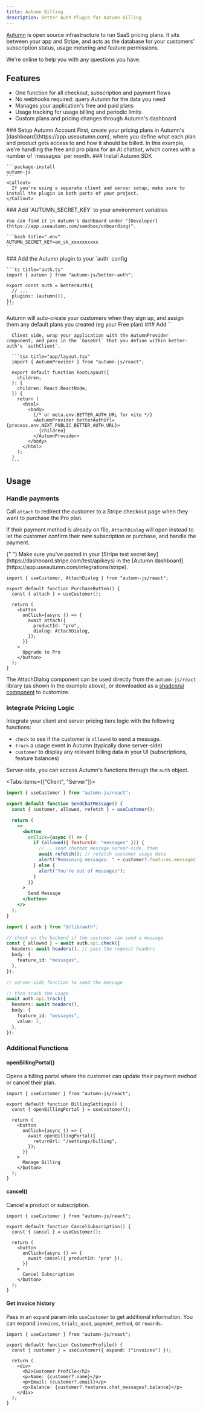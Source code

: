 ```yaml
---
title: Autumn Billing
description: Better Auth Plugin for Autumn Billing
---
```



[Autumn](https://useautumn.com) is open source infrastructure to run SaaS pricing plans. It sits between your app and Stripe, and acts as the database for your customers' subscription status, usage metering and feature permissions.

<Card href="https://discord.gg/STqxY92zuS" title="Get help on Autumn's Discord">
  We're online to help you with any questions you have.
</Card>

## Features

- One function for all checkout, subscription and payment flows
- No webhooks required: query Autumn for the data you need
- Manages your application's free and paid plans
- Usage tracking for usage billing and periodic limits
- Custom plans and pricing changes through Autumn's dashboard

<Steps>
  <Step>
    ### Setup Autumn Account
    First, create your pricing plans in Autumn's [dashboard](https://app.useautumn.com), where you define what each plan and product gets access to and how it should be billed. In this example, we're handling the free and pro plans for an AI chatbot, which comes with a number of `messages` per month.
  </Step>
  <Step>
    ### Install Autumn SDK

    ```package-install
    autumn-js
    ```
    <Callout>
      If you're using a separate client and server setup, make sure to install the plugin in both parts of your project.
    </Callout>

  </Step>

  <Step>
    ### Add `AUTUMN_SECRET_KEY` to your environment variables

    You can find it in Autumn's dashboard under "[Developer](https://app.useautumn.com/sandbox/onboarding)".

    ```bash title=".env"
    AUTUMN_SECRET_KEY=am_sk_xxxxxxxxxx
    ```

  </Step>

  <Step>
    ### Add the Autumn plugin to your `auth` config

    ```ts title="auth.ts"
    import { autumn } from "autumn-js/better-auth";

    export const auth = betterAuth({
      // ...
      plugins: [autumn()],
    });
    ```

  <Callout>
    Autumn will auto-create your customers when they sign up, and assign them any
    default plans you created (eg your Free plan)
  </Callout>
  </Step>

  <Step>
      ### Add `<AutumnProvider />`

      Client side, wrap your application with the AutumnProvider component, and pass in the `baseUrl` that you define within better-auth's `authClient`.

      ```tsx title="app/layout.tsx"
      import { AutumnProvider } from "autumn-js/react";

      export default function RootLayout({
        children,
      }: {
        children: React.ReactNode;
      }) {
        return (
          <html>
            <body>
              {/* or meta.env.BETTER_AUTH_URL for vite */}
              <AutumnProvider betterAuthUrl={process.env.NEXT_PUBLIC_BETTER_AUTH_URL}>
                {children}
              </AutumnProvider>
            </body>
          </html>
        );
      }
      ```

  </Step>  
</Steps>

## Usage

### Handle payments

Call `attach` to redirect the customer to a Stripe checkout page when they want to purchase the Pro plan.

If their payment method is already on file, `AttachDialog` will open instead to let the customer confirm their new subscription or purchase, and handle the payment.

<Callout type="warn">
  {" "}
  Make sure you've pasted in your [Stripe test secret
  key](https://dashboard.stripe.com/test/apikeys) in the [Autumn
  dashboard](https://app.useautumn.com/integrations/stripe).
</Callout>

```tsx
import { useCustomer, AttachDialog } from "autumn-js/react";

export default function PurchaseButton() {
  const { attach } = useCustomer();

  return (
    <button
      onClick={async () => {
        await attach({
          productId: "pro",
          dialog: AttachDialog,
        });
      }}
    >
      Upgrade to Pro
    </button>
  );
}
```

The AttachDialog component can be used directly from the `autumn-js/react`
library (as shown in the example above), or downloaded as a [shadcn/ui component](https://docs.useautumn.com/quickstart/shadcn) to customize.

### Integrate Pricing Logic

Integrate your client and server pricing tiers logic with the following functions:

- `check` to see if the customer is `allowed` to send a message.
- `track` a usage event in Autumn (typically done server-side)
- `customer` to display any relevant billing data in your UI (subscriptions, feature balances)

Server-side, you can access Autumn's functions through the `auth` object.

<Tabs items={["Client", "Server"]}>
<Tab value="Client">

```jsx
import { useCustomer } from "autumn-js/react";

export default function SendChatMessage() {
  const { customer, allowed, refetch } = useCustomer();

  return (
    <>
      <button
        onClick={async () => {
          if (allowed({ featureId: "messages" })) {
            //... send chatbot message server-side, then
            await refetch(); // refetch customer usage data
            alert("Remaining messages: " + customer?.features.messages?.balance);
          } else {
            alert("You're out of messages");
          }
        }}
      >
        Send Message
      </button>
    </>
  );
}
```

</Tab>
<Tab value="Server">

```typescript Server
import { auth } from "@/lib/auth";

// check on the backend if the customer can send a message
const { allowed } = await auth.api.check({
  headers: await headers(), // pass the request headers
  body: {
    feature_id: "messages",
  },
});

// server-side function to send the message

// then track the usage
await auth.api.track({
  headers: await headers(),
  body: {
    feature_id: "messages",
    value: 2,
  },
});
```

</Tab>
</Tabs>

### Additional Functions

#### openBillingPortal()

Opens a billing portal where the customer can update their payment method or cancel their plan.

```tsx
import { useCustomer } from "autumn-js/react";

export default function BillingSettings() {
  const { openBillingPortal } = useCustomer();

  return (
    <button
      onClick={async () => {
        await openBillingPortal({
          returnUrl: "/settings/billing",
        });
      }}
    >
      Manage Billing
    </button>
  );
}
```

#### cancel()

Cancel a product or subscription.

```tsx
import { useCustomer } from "autumn-js/react";

export default function CancelSubscription() {
  const { cancel } = useCustomer();

  return (
    <button
      onClick={async () => {
        await cancel({ productId: "pro" });
      }}
    >
      Cancel Subscription
    </button>
  );
}
```

#### Get invoice history

Pass in an `expand` param into `useCustomer` to get additional information. You can expand `invoices`, `trials_used`, `payment_method`, or `rewards`.

```tsx
import { useCustomer } from "autumn-js/react";

export default function CustomerProfile() {
  const { customer } = useCustomer({ expand: ["invoices"] });

  return (
    <div>
      <h2>Customer Profile</h2>
      <p>Name: {customer?.name}</p>
      <p>Email: {customer?.email}</p>
      <p>Balance: {customer?.features.chat_messages?.balance}</p>
    </div>
  );
}
```

